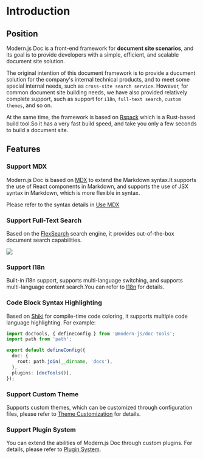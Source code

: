 # Introduction

## Position

Modern.js Doc is a front-end framework for **document site scenarios**, and its goal is to provide developers with a simple, efficient, and scalable document site solution.

The original intention of this document framework is to provide a ducument solution for the company's internal technical products, and to meet some special internal needs, such as `cross-site search service`. However, for common document site building needs, we have also provided relatively complete support, such as support for `i18n`, `full-text search`, `custom themes`, and so on.

At the same time, the framework is based on [Rspack](https://rspack.dev) which is a Rust-based build tool.So it has a very fast build speed, and take you only a few seconds to build a document site.

## Features

### Support MDX

Modern.js Doc is based on [MDX](https://mdxjs.com/) to extend the Markdown syntax.It supports the use of React components in Markdown, and supports the use of JSX syntax in Markdown, which is more flexible in syntax.

Please refer to the syntax details in [Use MDX](/guide/use-mdx)

### Support Full-Text Search

Based on the [FlexSearch](https://github.com/nextapps-de/flexsearch) search engine, it provides out-of-the-box document search capabilities.

<img src="https://lf3-static.bytednsdoc.com/obj/eden-cn/uhbfnupenuhf/edenx-doc/Xnip2023-02-16_21-17-46.jpg" />

### Support I18n

Built-in i18n support, supports multi-language switching, and supports multi-language content search.You can refer to [I18n](/guide/i18n) for details.

### Code Block Syntax Highlighting

Based on [Shiki](https://github.com/shikijs/shiki) for compile-time code coloring, it supports multiple code language highlighting. For example:

```ts title="modern.config.ts"
import docTools, { defineConfig } from '@modern-js/doc-tools';
import path from 'path';

export default defineConfig({
  doc: {
    root: path.join(__dirname, 'docs'),
  },
  plugins: [docTools()],
});
```

### Support Custom Theme

Supports custom themes, which can be customized through configuration files, please refer to [Theme Customization](/advanced/custom-theme) for details.

### Support Plugin System

You can extend the abilities of Modern.js Doc through custom plugins. For details, please refer to [Plugin System](/plugin/introduction).
